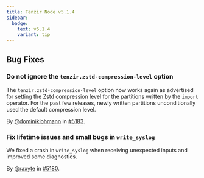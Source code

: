 ```yaml
---
title: Tenzir Node v5.1.4
sidebar:
  badge:
    text: v5.1.4
    variant: tip
---
```


## Bug Fixes

### Do not ignore the `tenzir.zstd-compression-level` option

The `tenzir.zstd-compression-level` option now works again as advertised for
setting the Zstd compression level for the partitions written by the `import`
operator. For the past few releases, newly written partitions unconditionally
used the default compression level.

By [@dominiklohmann](https://github.com/dominiklohmann) in [#5183](https://github.com/tenzir/tenzir/pull/5183).

### Fix lifetime issues and small bugs in `write_syslog`

We fixed a crash in `write_syslog` when receiving unexpected inputs and improved
some diagnostics.

By [@raxyte](https://github.com/raxyte) in [#5180](https://github.com/tenzir/tenzir/pull/5180).
